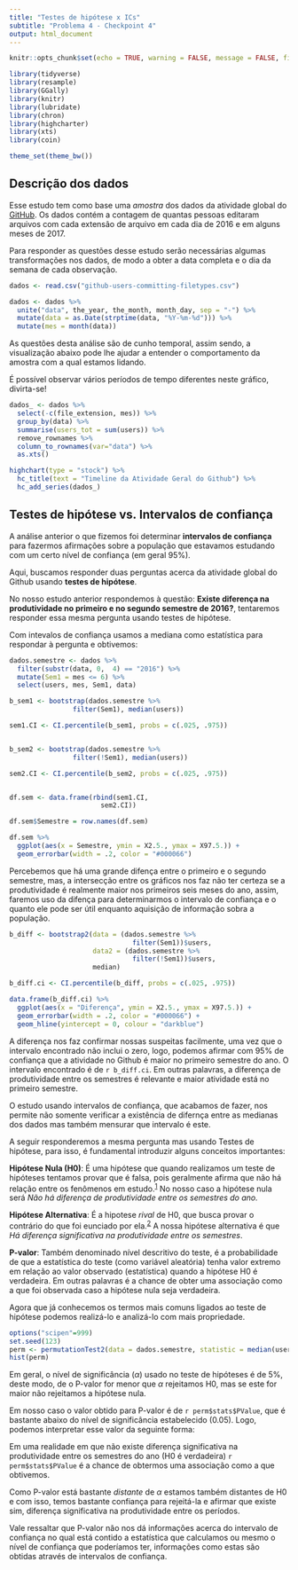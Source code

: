 ```yaml
---
title: "Testes de hipótese x ICs"
subtitle: "Problema 4 - Checkpoint 4"
output: html_document
---
```


```r
knitr::opts_chunk$set(echo = TRUE, warning = FALSE, message = FALSE, fig.align="center")

library(tidyverse)
library(resample)
library(GGally)
library(knitr)
library(lubridate)
library(chron)
library(highcharter)
library(xts)
library(coin)

theme_set(theme_bw())
```


## Descrição dos dados

Esse estudo tem como base uma _amostra_ dos dados da atividade global do [GitHub](https://github.com/). Os dados contém a contagem de quantas pessoas editaram arquivos com cada extensão de arquivo em cada dia de 2016 e em alguns meses de 2017.

Para responder as questões desse estudo serão necessárias algumas transformações nos dados, de modo a obter a data completa e o dia da semana de cada observação.
```r
dados <- read.csv("github-users-committing-filetypes.csv")
```

```r
dados <- dados %>%
  unite("data", the_year, the_month, month_day, sep = "-") %>%
  mutate(data = as.Date(strptime(data, "%Y-%m-%d"))) %>%
  mutate(mes = month(data))
```

As questões desta análise são de cunho temporal, assim sendo, a visualização abaixo pode lhe ajudar a entender o comportamento da amostra com a qual estamos lidando.

É possível observar vários períodos de tempo diferentes neste gráfico, divirta-se!

```r
dados_ <- dados %>%
  select(-c(file_extension, mes)) %>%
  group_by(data) %>%
  summarise(users_tot = sum(users)) %>%
  remove_rownames %>% 
  column_to_rownames(var="data") %>%
  as.xts()

highchart(type = "stock") %>% 
  hc_title(text = "Timeline da Atividade Geral do Github") %>%
  hc_add_series(dados_)
```

## Testes de hipótese vs. Intervalos de confiança

A análise anterior o que fizemos foi determinar __intervalos de confiança__ para fazermos afirmações sobre a população que estavamos estudando com um certo nível de confiança (em geral 95%).

Aqui, buscamos responder duas perguntas acerca da atividade global do Github usando __testes de hipótese__.

No nosso estudo anterior respondemos à questão: __Existe diferença na produtividade no primeiro e no segundo semestre de 2016?__, tentaremos responder essa mesma pergunta usando testes de hipótese.

Com intevalos de confiança usamos a mediana como estatística para respondar à pergunta e obtivemos:

```r
dados.semestre <- dados %>%
  filter(substr(data, 0,  4) == "2016") %>%
  mutate(Sem1 = mes <= 6) %>%
  select(users, mes, Sem1, data)

b_sem1 <- bootstrap(dados.semestre %>%
                filter(Sem1), median(users))

sem1.CI <- CI.percentile(b_sem1, probs = c(.025, .975))


b_sem2 <- bootstrap(dados.semestre %>%
                filter(!Sem1), median(users))

sem2.CI <- CI.percentile(b_sem2, probs = c(.025, .975))


df.sem <- data.frame(rbind(sem1.CI,
                       sem2.CI))

df.sem$Semestre = row.names(df.sem)

df.sem %>% 
  ggplot(aes(x = Semestre, ymin = X2.5., ymax = X97.5.)) + 
  geom_errorbar(width = .2, color = "#000066")

```

Percebemos que há uma grande difença entre o primeiro e o segundo semestre, mas, a intersecção entre os gráficos nos faz não ter certeza se a produtividade é realmente maior nos primeiros seis meses do ano, assim, faremos uso da difença para determinarmos o intervalo de confiança e o quanto ele pode ser útil enquanto aquisição de informação sobra a população. 

```r
b_diff <- bootstrap2(data = (dados.semestre %>%
                               filter(Sem1))$users,
                     data2 = (dados.semestre %>%
                               filter(!Sem1))$users,
                     median)

b_diff.ci <- CI.percentile(b_diff, probs = c(.025, .975))

data.frame(b_diff.ci) %>% 
  ggplot(aes(x = "Diferença", ymin = X2.5., ymax = X97.5.)) + 
  geom_errorbar(width = .2, color = "#000066") + 
  geom_hline(yintercept = 0, colour = "darkblue")
```
A diferença nos faz confirmar nossas suspeitas facilmente, uma vez que o intervalo encontrado não inclui o zero, logo, podemos afirmar com 95% de confiança que a atividade no Github é maior no primeiro semestre do ano. O intervalo encontrado é de `r b_diff.ci`. Em outras palavras, a diferença de produtividade entre os semestres é relevante e maior atividade está no primeiro semestre.

O estudo usando intervalos de confiança, que acabamos de fazer, nos permite não somente verificar a existência de difernça entre as medianas dos dados mas também mensurar que intervalo é este.

A seguir responderemos a mesma pergunta mas usando Testes de hipótese, para isso, é fundamental introduzir alguns conceitos importantes:

__Hipótese Nula (H0)__: É uma hipótese que quando realizamos um teste de hipóteses tentamos provar que é falsa, pois geralmente afirma que não há relação entre os fenômenos em estudo.^[1](https://pt.wikipedia.org/wiki/Hip%C3%B3tese_nula)^
No nosso caso a hipótese nula será _Não há diferença de produtividade entre os semestres do ano._

__Hipótese Alternativa__: É a hipotese _rival_ de H0, que busca provar o contrário do que foi eunciado por ela.^[2](https://pt.wikipedia.org/wiki/Hip%C3%B3tese_nula)^
A nossa hipótese alternativa é que _Há diferença significativa na produtividade entre os semestres_. 

__P-valor__: Também denominado nível descritivo do teste, é a probabilidade de que a estatística do teste (como variável aleatória) tenha valor extremo em relação ao valor observado (estatística) quando a hipótese H0 é verdadeira. Em outras palavras é a chance de obter uma associação como a que foi observada caso a hipótese nula seja verdadeira.

Agora que já conhecemos os termos mais comuns ligados ao teste de hipótese podemos realizá-lo e analizá-lo com mais propriedade.

```r
options("scipen"=999)
set.seed(123)
perm <- permutationTest2(data = dados.semestre, statistic = median(users), treatment = Sem1) 
hist(perm)
```

Em geral, o nível de significância ($\alpha$) usado no teste de hipóteses é de 5%, deste modo, de o P-valor for menor que $\alpha$ rejeitamos H0, mas se este for maior não rejeitamos a hipótese nula.

Em nosso caso o valor obtido para P-valor é de `r perm$stats$PValue`, que é bastante abaixo do nível de significância estabelecido (0.05). Logo, podemos interpretar esse valor da seguinte forma:

Em uma realidade em que não existe diferença significativa na produtividade entre os semestres do ano (H0 é verdadeira) `r perm$stats$PValue` é a chance de obtermos uma associação como a que obtivemos.

Como P-valor está bastante _distante_ de $\alpha$ estamos também distantes de H0 e com isso, temos bastante confiança para rejeitá-la e afirmar que existe sim, diferença significativa na produtividade entre os períodos. 

Vale ressaltar que P-valor não nos dá informações acerca do intervalo de confiança no qual está contido a estatística que calculamos ou mesmo o nível de confiança que poderíamos ter, informações como estas são obtidas através de intervalos de confiança.